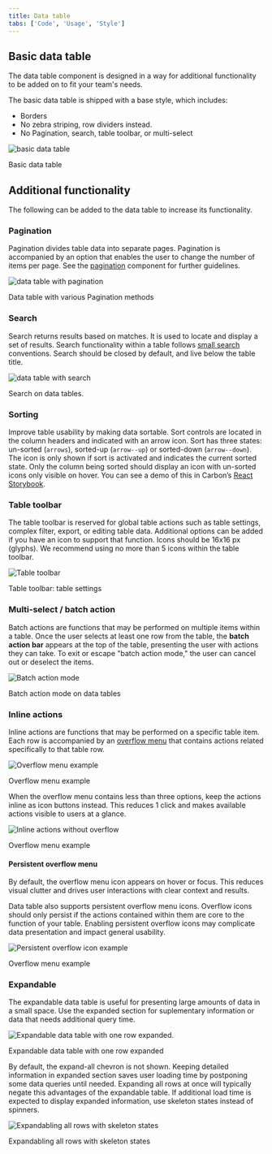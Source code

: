 ```yaml
---
title: Data table
tabs: ['Code', 'Usage', 'Style']
---
```


## Basic data table

The data table component is designed in a way for additional functionality to be added on to fit your team's needs.

The basic data table is shipped with a base style, which includes:

- Borders
- No zebra striping, row dividers instead.
- No Pagination, search, table toolbar, or multi-select

<div className="image--fixed">

![basic data table](images/data-table-usage-1.png)

</div>

<Caption>Basic data table</Caption>

## Additional functionality

The following can be added to the data table to increase its functionality.

### Pagination

Pagination divides table data into separate pages. Pagination is accompanied by an option that enables the user to change the number of items per page. See the [pagination](/components/Pagination) component for further guidelines.

<div className="image--fixed">

![data table with pagination](images/data-table-usage-2.png)

</div>

<Caption>Data table with various Pagination methods</Caption>

### Search

Search returns results based on matches. It is used to locate and display a set of results. Search functionality within a table follows [small search](/components/search) conventions. Search should be closed by default, and live below the table title.

<div className="image--fixed">

![data table with search](images/data-table-usage-3.png)

</div>

<Caption>Search on data tables.</Caption>

### Sorting

Improve table usability by making data sortable. Sort controls are located in the column headers and indicated with an arrow icon. Sort has three states: un-sorted (`arrows`), sorted-up (`arrow--up`) or sorted-down (`arrow--down`). The icon is only shown if sort is activated and indicates the current sorted state. Only the column being sorted should display an icon with un-sorted icons only visible on hover. You can see a demo of this in Carbon’s [React Storybook](http://react.carbondesignsystem.com/?path=/story/datatable--with-sorting).

### Table toolbar

The table toolbar is reserved for global table actions such as table settings, complex filter, export, or editing table data. Additional options can be added if you have an icon to support that function. Icons should be 16x16 px (glyphs). We recommend using no more than 5 icons within the table toolbar.

<div className="image--fixed">

![Table toolbar](images/data-table-usage-6.png)

</div>

<Caption>Table toolbar: table settings</Caption>

### Multi-select / batch action

Batch actions are functions that may be performed on multiple items within a table. Once the user selects at least one row from the table, the **batch action bar** appears at the top of the table, presenting the user with actions they can take. To exit or escape "batch action mode," the user can cancel out or deselect the items.

<div className="image--fixed">

![Batch action mode](images/data-table-usage-7.png)

</div>

<Caption>Batch action mode on data tables</Caption>

### Inline actions

Inline actions are functions that may be performed on a specific table item. Each row is accompanied by an [overflow menu](/components/overflow-menu) that contains actions related specifically to that table row.

<div className="image--fixed">

![Overflow menu example](images/data-table-usage-8.png)

</div>

<Caption>Overflow menu example</Caption>

When the overflow menu contains less than three options, keep the actions inline as icon buttons instead. This reduces 1 click and makes available actions visible to users at a glance.

<div className="image--fixed">

![Inline actions without overflow](images/data-table-usage-10.png)

</div>

<Caption>Overflow menu example</Caption>

#### Persistent overflow menu

By default, the overflow menu icon appears on hover or focus. This reduces visual clutter and drives user interactions with clear context and results.

Data table also supports persistent overflow menu icons. Overflow icons should only persist if the actions contained within them are core to the function of your table. Enabling persistent overflow icons may complicate data presentation and impact general usability.

<div className="image--fixed">

![Persistent overflow icon example](images/data-table-usage-9.png)

</div>

<Caption>Overflow menu example</Caption>

### Expandable

The expandable data table is useful for presenting large amounts of data in a small space. Use the expanded section for suplementary information or data that needs additional query time.

<div className="image--fixed">

![Expandable data table with one row expanded.](images/data-table-usage-11.png)

</div>

<Caption>Expandable data table with one row expanded</Caption>

By default, the expand-all chevron is not shown. Keeping detailed information in expanded section saves user loading time by postponing some data queries until needed. Expanding all rows at once will typically negate this advantages of the expandable table. If additional load time is expected to display expanded information, use skeleton states instead of spinners.

<div className="image--fixed">

![Expandabling all rows with skeleton states](images/data-table-usage-12.png)

</div>

<Caption>Expandabling all rows with skeleton states</Caption>
